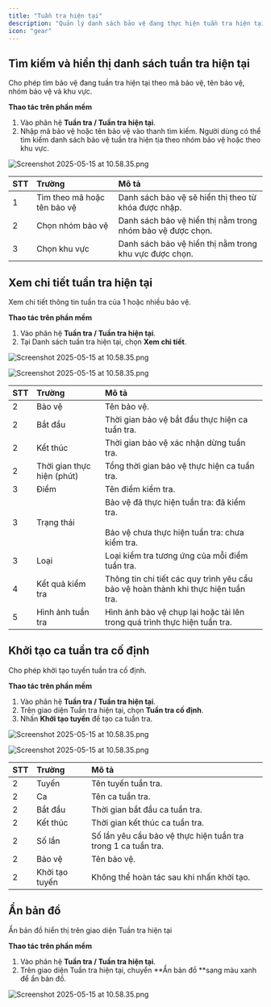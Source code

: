 ```yaml
---
title: "Tuần tra hiện tại"
description: "Quản lý danh sách bảo vệ đang thực hiện tuần tra hiện tại trong thời gian thực trên phần mềm."
icon: "gear"
---
```


## Tìm kiếm và hiển thị danh sách tuần tra hiện tại

Cho phép tìm bảo vệ đang tuần tra hiện tại theo mã bảo vệ, tên bảo vệ, nhóm bảo vệ và khu vực.

**Thao tác trên phần mềm**

1. Vào phân hệ **Tuần tra / Tuần tra hiện tại**.
2. Nhập mã bảo vệ hoặc tên bảo vệ vào thanh tìm kiếm. Người dùng có thể tìm kiếm danh sách bảo vệ tuần tra hiện tịa theo nhóm bảo vệ hoặc theo khu vực.

<img
  src="/images/Group106.png"
  alt="Screenshot 2025-05-15 at 10.58.35.png"
  title="Screenshot 2025-05-15 at 10.58.35.png"
  className="border mr-auto"
/>

| STT | Trường                      | Mô tả                                                      |
| :-- | :-------------------------- | :--------------------------------------------------------- |
| 1   | Tìm theo mã hoặc tên bảo vệ | Danh sách bảo vệ sẽ hiển thị theo từ khóa được nhập.       |
| 2   | Chọn nhóm bảo vệ            | Danh sách bảo vệ hiển thị nằm trong nhóm bảo vệ được chọn. |
| 3   | Chọn khu vực                | Danh sách bảo vệ hiển thị nằm trong khu vực được chọn.     |

## Xem chi tiết tuần tra hiện tại

Xem chi tiết thông tin tuần tra của 1 hoặc nhiều bảo vệ.

**Thao tác trên phần mềm**

1. Vào phân hệ **Tuần tra / Tuần tra hiện tại**.
2. Tại Danh sách tuần tra hiện tại, chọn **Xem chi tiết**.

<img
  src="/images/Group107.png"
  alt="Screenshot 2025-05-15 at 10.58.35.png"
  title="Screenshot 2025-05-15 at 10.58.35.png"
  className="border mr-auto"
/>

<img
  src="/images/Group108.png"
  alt="Screenshot 2025-05-15 at 10.58.35.png"
  title="Screenshot 2025-05-15 at 10.58.35.png"
  className="border mr-auto"
/>

| STT | Trường                     | Mô tả                                                                                                |
| :-- | :------------------------- | :--------------------------------------------------------------------------------------------------- |
| 2   | Bảo vệ                     | Tên bảo vệ.                                                                                          |
| 2   | Bắt đầu                    | Thời gian bảo vệ bắt đầu thực hiện ca tuần tra.                                                      |
| 2   | Kết thúc                   | Thời gian bảo vệ xác nhận dừng tuần tra.                                                             |
| 2   | Thời gian thực hiện (phút) | Tổng thời gian bảo vệ thực hiện ca tuần tra.                                                         |
| 3   | Điểm                       | Tên điểm kiểm tra.                                                                                   |
| 3   | Trạng thái                 | Bảo vệ đã thực hiện tuần tra: đã kiểm tra.<br /><br />Bảo vệ chưa thực hiện tuần tra: chưa kiểm tra. |
| 3   | Loại                       | Loại kiểm tra tương ứng của mỗi điểm tuần tra.                                                       |
| 4   | Kết quả kiểm tra           | Thông tin chi tiết các quy trình yêu cầu bảo vệ hoàn thành khi thực hiện tuần tra.                   |
| 5   | Hình ảnh tuần tra          | Hình ảnh bảo vệ chụp lại hoặc tải lên trong quá trình thực hiện tuần tra.                            |

## Khởi tạo ca tuần tra cố định

Cho phép khởi tạo tuyến tuần tra cố định.

**Thao tác trên phần mềm**

1. Vào phân hệ **Tuần tra / Tuần tra hiện tại**.
2. Trên giao diện Tuần tra hiện tại, chọn **Tuần tra cố định**.
3. Nhấn **Khởi tạo tuyến** để tạo ca tuần tra.

<img
  src="/images/Group109.png"
  alt="Screenshot 2025-05-15 at 10.58.35.png"
  title="Screenshot 2025-05-15 at 10.58.35.png"
  className="border mr-auto"
/>

<img
  src="/images/Group110.png"
  alt="Screenshot 2025-05-15 at 10.58.35.png"
  title="Screenshot 2025-05-15 at 10.58.35.png"
  className="border mr-auto"
/>

| STT | Trường         | Mô tả                                                         |
| :-- | :------------- | :------------------------------------------------------------ |
| 2   | Tuyến          | Tên tuyến tuần tra.                                           |
| 2   | Ca             | Tên ca tuần tra.                                              |
| 2   | Bắt đầu        | Thời gian bắt đầu ca tuần tra.                                |
| 2   | Kết thúc       | Thời gian kết thúc ca tuần tra.                               |
| 2   | Số lần         | Số lần yêu cầu bảo vệ thực hiện tuần tra trong 1 ca tuần tra. |
| 2   | Bảo vệ         | Tên bảo vệ.                                                   |
| 2   | Khởi tạo tuyến | Không thể hoàn tác sau khi nhấn khởi tạo.                     |

## Ẩn bản đồ

Ẩn bản đồ hiển thị trên giao diện Tuần tra hiện tại

**Thao tác trên phần mềm**

1. Vào phân hệ **Tuần tra / Tuần tra hiện tại**.
2. Trên giao diện Tuần tra hiện tại, chuyển **Ẩn bản đồ **sang màu xanh để ẩn bản đồ.

<img
  src="/images/Group111.png"
  alt="Screenshot 2025-05-15 at 10.58.35.png"
  title="Screenshot 2025-05-15 at 10.58.35.png"
  className="border mr-auto"
/>